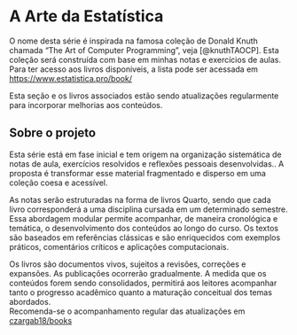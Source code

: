 # A Arte da Estatística {#title .headline-page }

O nome desta série é inspirada na famosa coleção de Donald Knuth chamada "The Art of Computer Programming", veja [@knuthTAOCP]. Esta coleção será construída com base em minhas notas e exercícios de aulas. Para ter acesso aos livros disponiveis, a lista pode ser acessada em [https://www.estatistica.pro/book/](https://www.estatistica.pro/book/)

::: {.callout-warning title="Nota"}
Esta seção e os livros associados estão sendo atualizações regularmente para incorporar melhorias aos conteúdos.
:::

## Sobre o projeto {.headline2}
Esta série está em fase inicial e tem origem na organização sistemática de notas de aula, exercícios resolvidos e reflexões pessoais desenvolvidas.. A proposta é transformar esse material fragmentado e disperso em uma coleção coesa e acessível.  

As notas serão estruturadas na forma de livros Quarto, sendo que cada livro corresponderá a uma disciplina cursada em um determinado semestre.
Essa abordagem modular permite acompanhar, de maneira cronológica e temática, o desenvolvimento dos conteúdos ao longo do curso.
Os textos são baseados em referências clássicas e são enriquecidos com exemplos práticos, comentários críticos e aplicações computacionais.  

Os livros são documentos vivos, sujeitos a revisões, correções e expansões. As publicações ocorrerão gradualmente. A medida que os conteúdos forem sendo consolidados, permitirá aos leitores acompanhar tanto o progresso acadêmico quanto a maturação conceitual dos temas abordados.  
Recomenda-se o acompanhamento regular das atualizações em [czargab18/books](https://github.com/czargab18/books)